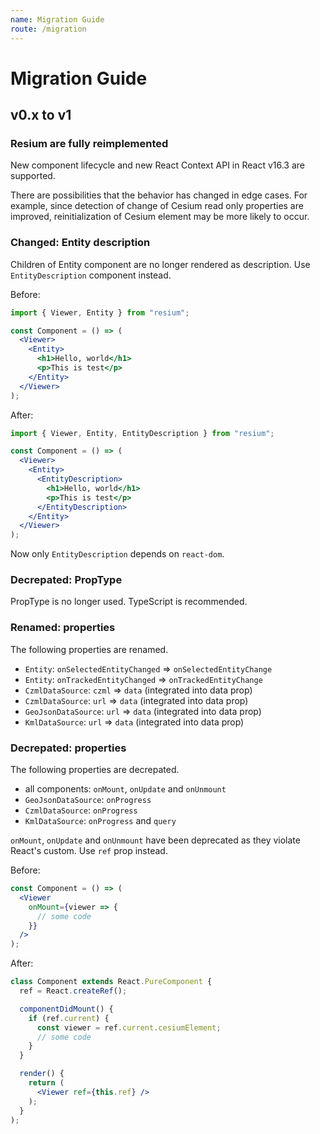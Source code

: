 ```yaml
---
name: Migration Guide
route: /migration
---
```


# Migration Guide

## v0.x to v1

### Resium are fully reimplemented

New component lifecycle and new React Context API in React v16.3 are supported.

There are possibilities that the behavior has changed in edge cases. For example, since detection of change of Cesium read only properties are improved, reinitialization of Cesium element may be more likely to occur.

### Changed: Entity description

Children of Entity component are no longer rendered as description. Use `EntityDescription` component instead.

Before:

```jsx
import { Viewer, Entity } from "resium";

const Component = () => (
  <Viewer>
    <Entity>
      <h1>Hello, world</h1>
      <p>This is test</p>
    </Entity>
  </Viewer>
);
```

After:

```jsx
import { Viewer, Entity, EntityDescription } from "resium";

const Component = () => (
  <Viewer>
    <Entity>
      <EntityDescription>
        <h1>Hello, world</h1>
        <p>This is test</p>
      </EntityDescription>
    </Entity>
  </Viewer>
);
```

Now only `EntityDescription` depends on `react-dom`.

### Decrepated: PropType

PropType is no longer used. TypeScript is recommended.

### Renamed: properties

The following properties are renamed.

- `Entity`: `onSelectedEntityChanged` => `onSelectedEntityChange`
- `Entity`: `onTrackedEntityChanged` => `onTrackedEntityChange`
- `CzmlDataSource`: `czml` => `data` (integrated into data prop)
- `CzmlDataSource`: `url` => `data` (integrated into data prop)
- `GeoJsonDataSource`: `url` => `data` (integrated into data prop)
- `KmlDataSource`: `url` => `data` (integrated into data prop)

### Decrepated: properties

The following properties are decrepated.

- all components: `onMount`, `onUpdate` and `onUnmount`
- `GeoJsonDataSource`: `onProgress`
- `CzmlDataSource`: `onProgress`
- `KmlDataSource`: `onProgress` and `query`

`onMount`, `onUpdate` and `onUnmount` have been deprecated as they violate React's custom. Use `ref` prop instead.

Before:

```jsx
const Component = () => (
  <Viewer
    onMount={viewer => {
      // some code
    }}
  />
);
```

After:

```jsx
class Component extends React.PureComponent {
  ref = React.createRef();

  componentDidMount() {
    if (ref.current) {
      const viewer = ref.current.cesiumElement;
      // some code
    }
  }

  render() {
    return (
      <Viewer ref={this.ref} />
    );
  }
);
```

